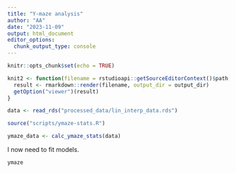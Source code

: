 ```yaml
---
title: "Y-maze analysis"
author: "AA"
date: "2023-11-09"
output: html_document
editor_options:
  chunk_output_type: console
---
```


```r
knitr::opts_chunk$set(echo = TRUE)

knit2 <- function(filename = rstudioapi::getSourceEditorContext()$path, output_dir = tempdir()) {
  result <- rmarkdown::render(filename, output_dir = output_dir)
  getOption("viewer")(result)
}
```

```r
data <- read_rds("processed_data/lin_interp_data.rds")
```

```r
source("scripts/ymaze-stats.R")

ymaze_data <- calc_ymaze_stats(data)
```

I now need to fit models.

```r
ymaze
```

